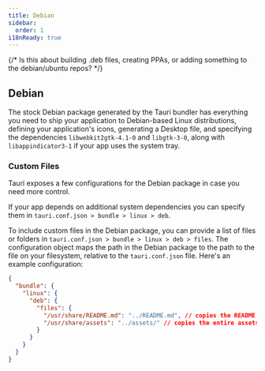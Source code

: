 ```yaml
---
title: Debian
sidebar:
  order: 1
i18nReady: true
---
```


{/* Is this about building .deb files, creating PPAs, or adding something to the debian/ubuntu repos? */}

## Debian

The stock Debian package generated by the Tauri bundler has everything you need to ship your application to Debian-based Linux distributions, defining your application's icons, generating a Desktop file, and specifying the dependencies `libwebkit2gtk-4.1-0` and `libgtk-3-0`, along with `libappindicator3-1` if your app uses the system tray.

### Custom Files

Tauri exposes a few configurations for the Debian package in case you need more control.

If your app depends on additional system dependencies you can specify them in `tauri.conf.json > bundle > linux > deb`.

To include custom files in the Debian package, you can provide a list of files or folders in `tauri.conf.json > bundle > linux > deb > files`. The configuration object maps the path in the Debian package to the path to the file on your filesystem, relative to the `tauri.conf.json` file. Here's an example configuration:

```json
{
  "bundle": {
    "linux": {
      "deb": {
        "files": {
          "/usr/share/README.md": "../README.md", // copies the README.md file to /usr/share/README.md
          "/usr/share/assets": "../assets/" // copies the entire assets directory to /usr/share/assets
        }
      }
    }
  }
}
```
